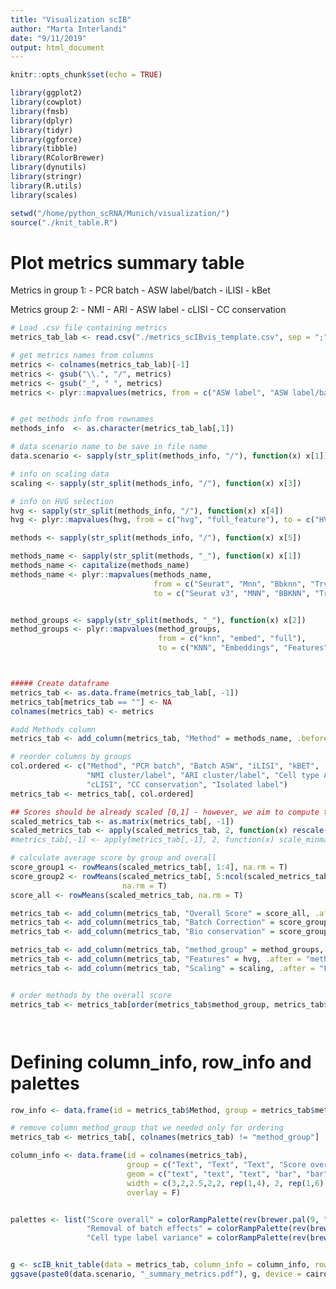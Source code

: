 ```yaml
---
title: "Visualization scIB"
author: "Marta Interlandi"
date: "9/11/2019"
output: html_document
---
```


```r
knitr::opts_chunk$set(echo = TRUE)
```


```r
library(ggplot2)
library(cowplot)
library(fmsb)
library(dplyr)
library(tidyr)
library(ggforce)
library(tibble)
library(RColorBrewer)
library(dynutils)
library(stringr)
library(R.utils)
library(scales)

setwd("/home/python_scRNA/Munich/visualization/")
source("./knit_table.R")


```

# Plot metrics summary table

Metrics in group 1:
- PCR batch
- ASW label/batch
- iLISI
- kBet

Metrics group 2:
- NMI
- ARI
- ASW label
- cLISI
- CC conservation

```r
# Load .csv file containing metrics 
metrics_tab_lab <- read.csv("./metrics_scIBvis_template.csv", sep = ";") ## change sep in case you have ","

# get metrics names from columns
metrics <- colnames(metrics_tab_lab)[-1]
metrics <- gsub("\\.", "/", metrics)
metrics <- gsub("_", " ", metrics)
metrics <- plyr::mapvalues(metrics, from = c("ASW label", "ASW label/batch", "cell cycle conservation", "iso label"), to = c("Cell type ASW", "Batch ASW", "CC conservation", "Isolated label"))


# get methods info from rownames
methods_info  <- as.character(metrics_tab_lab[,1])

# data scenario name to be save in file name
data.scenario <- sapply(str_split(methods_info, "/"), function(x) x[1])[1]

# info on scaling data
scaling <- sapply(str_split(methods_info, "/"), function(x) x[3])

# info on HVG selection
hvg <- sapply(str_split(methods_info, "/"), function(x) x[4])
hvg <- plyr::mapvalues(hvg, from = c("hvg", "full_feature"), to = c("HVG", "FULL"))

methods <- sapply(str_split(methods_info, "/"), function(x) x[5])

methods_name <- sapply(str_split(methods, "_"), function(x) x[1])
methods_name <- capitalize(methods_name)
methods_name <- plyr::mapvalues(methods_name, 
                                from = c("Seurat", "Mnn", "Bbknn", "Trvae"), 
                                to = c("Seurat v3", "MNN", "BBKNN", "TrVAE"))


method_groups <- sapply(str_split(methods, "_"), function(x) x[2])
method_groups <- plyr::mapvalues(method_groups, 
                                 from = c("knn", "embed", "full"), 
                                 to = c("KNN", "Embeddings", "Features"))



##### Create dataframe 
metrics_tab <- as.data.frame(metrics_tab_lab[, -1])
metrics_tab[metrics_tab == ""] <- NA
colnames(metrics_tab) <- metrics

#add Methods column
metrics_tab <- add_column(metrics_tab, "Method" = methods_name, .before = 1)

# reorder columns by groups
col.ordered <- c("Method", "PCR batch", "Batch ASW", "iLISI", "kBET", 
                 "NMI cluster/label", "ARI cluster/label", "Cell type ASW", 
                 "cLISI", "CC conservation", "Isolated label")
metrics_tab <- metrics_tab[, col.ordered]

## Scores should be already scaled [0,1] - however, we aim to compute the scores based on the min-max scaled metrics
scaled_metrics_tab <- as.matrix(metrics_tab[, -1])
scaled_metrics_tab <- apply(scaled_metrics_tab, 2, function(x) rescale(x, to=c(0,1)))
#metrics_tab[,-1] <- apply(metrics_tab[,-1], 2, function(x) scale_minmax(x))

# calculate average score by group and overall
score_group1 <- rowMeans(scaled_metrics_tab[, 1:4], na.rm = T)
score_group2 <- rowMeans(scaled_metrics_tab[, 5:ncol(scaled_metrics_tab)], 
                         na.rm = T)
score_all <- rowMeans(scaled_metrics_tab, na.rm = T) 

metrics_tab <- add_column(metrics_tab, "Overall Score" = score_all, .after = "Method")
metrics_tab <- add_column(metrics_tab, "Batch Correction" = score_group1, .after = "Overall Score")
metrics_tab <- add_column(metrics_tab, "Bio conservation" = score_group2, .after = "kBET")

metrics_tab <- add_column(metrics_tab, "method_group" = method_groups, .after = "Method")
metrics_tab <- add_column(metrics_tab, "Features" = hvg, .after = "method_group")
metrics_tab <- add_column(metrics_tab, "Scaling" = scaling, .after = "Features")


# order methods by the overall score
metrics_tab <- metrics_tab[order(metrics_tab$method_group, metrics_tab$`Overall Score`,  decreasing = T), ]




```


# Defining column_info, row_info and palettes

```r

row_info <- data.frame(id = metrics_tab$Method, group = metrics_tab$method_group)  

# remove column method_group that we needed only for ordering
metrics_tab <- metrics_tab[, colnames(metrics_tab) != "method_group"]

column_info <- data.frame(id = colnames(metrics_tab),
                          group = c("Text", "Text", "Text", "Score overall", rep("Removal of batch effects", 5), rep("Cell type label variance", 7)), 
                          geom = c("text", "text", "text", "bar", "bar", rep("circle", 4), "bar", rep("circle", 6)),
                          width = c(3,2,2.5,2,2, rep(1,4), 2, rep(1,6)),
                          overlay = F)


palettes <- list("Score overall" = colorRampPalette(rev(brewer.pal(9, "YlGnBu")))(nrow(metrics_tab)),
                 "Removal of batch effects" = colorRampPalette(rev(brewer.pal(9, "BuPu")))(nrow(metrics_tab)),
                 "Cell type label variance" = colorRampPalette(rev(brewer.pal(9, "RdPu")))(nrow(metrics_tab)))


g <- scIB_knit_table(data = metrics_tab, column_info = column_info, row_info = row_info, palettes = palettes)  
ggsave(paste0(data.scenario, "_summary_metrics.pdf"), g, device = cairo_pdf, width = g$width/4, height = g$height/4)





```
